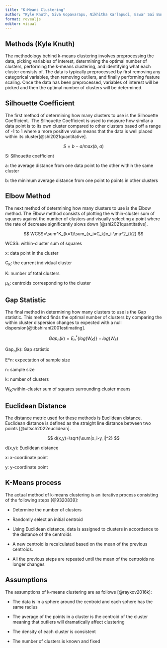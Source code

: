 ```yaml
---
title: "K-Means Clustering"
author: "Kyle Knuth, Siva Gopavarapu, Nikhitha Karlapudi, Eswar Sai Burugupalley, Bala Venkataprasad Sadhana Vittal"
format: revealjs
editor: visual
---
```


## Methods (Kyle Knuth) 

The methodology behind k-means clustering involves preprocessing the data, picking variables of interest, determining the optimal number of clusters, performing the k-means clustering, and identifying what each cluster consists of. The data is typically preprocessed by first removing any categorical variables, then removing outliers, and finally performing feature scaling. Once the data has been preprocessed, variables of interest will be picked and then the optimal number of clusters will be determined.

## Silhouette Coefficient

The first method of determining how many clusters to use is the Silhouette Coefficient.  The Silhouette Coefficient is used to measure how similar a data point is to its own cluster compared to other clusters based off a range of -1 to 1 where a more positive value means that the data is well placed within its cluster[@shi2021quantitative].

$$
S=b-a/max(b,\:a)
$$

S: Silhouette coefficient

a: the average distance from one data point to the other within the same cluster

b: the minimum average distance from one point to points in other clusters

## Elbow Method

The next method of determining how many clusters to use is the Elbow method. The Elbow method consists of plotting the within-cluster sum of squares against the number of clusters and visually selecting a point where the rate of decrease significantly slows down [@shi2021quantitative].

$$
WCSS=\sum^K_{k=1}\sum_{x_i=C_k}x_i-\mu^2_{k2}
$$

WCSS: within-cluster sum of squares

x: data point in the cluster

C~K~: the current individual cluster

K: number of total clusters

$\mu_k$: centroids corresponding to the cluster

## Gap Statistic

The final method in determining how many clusters to use is the Gap statistic. This method finds the optimal number of clusters by comparing the within cluster dispersion changes to expected with a null dispersion[@tibshirani2001estimating].

$$
Gap_n(k)=E^*_n\{log(W_K)\}-log(W_k)
$$

Gap~n~(k): Gap statistic

E\*n: expectation of sample size

n: sample size

k: number of clusters

W~K~:within-cluster sum of squares surrounding cluster means

## Euclidean Distance

The distance metric used for these methods is Euclidean distance. Euclidean distance is defined as the straight line distance between two points [@ultsch2022euclidean].

$$
d(x,y)=\sqrt{\sum|x_i-y_i|^2}
$$

d(x,y): Euclidean distance

x: x-coordinate point

y: y-coordinate point

## K-Means process

The actual method of k-means clustering is an iterative process consisting of the following steps [@9320839]:

-   Determine the number of clusters

-   Randomly select an initial centroid

-   Using Euclidean distance, data is assigned to clusters in accordance to the distance of the centroids

-   A new centroid is recalculated based on the mean of the previous centroids.

-   All the previous steps are repeated until the mean of the centroids no longer changes

## Assumptions

The assumptions of k-means clustering are as follows [@raykov2016k]:

-   The data is in a sphere around the centroid and each sphere has the same radius

-   The average of the points in a cluster is the centroid of the cluster meaning that outliers will dramatically affect clustering

-   The density of each cluster is consistent

-   The number of clusters is known and fixed
